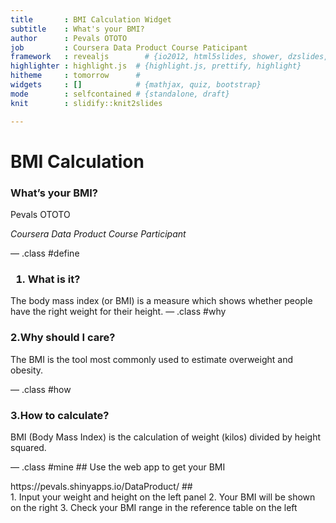 ```yaml
---
title       : BMI Calculation Widget 
subtitle    : What's your BMI?
author      : Pevals OTOTO
job         : Coursera Data Product Course Paticipant
framework   : revealjs        # {io2012, html5slides, shower, dzslides, ...}
highlighter : highlight.js  # {highlight.js, prettify, highlight}
hitheme     : tomorrow      # 
widgets     : []            # {mathjax, quiz, bootstrap}
mode        : selfcontained # {standalone, draft}
knit        : slidify::knit2slides

---
```

# BMI Calculation
### What's your BMI?

Pevals OTOTO

<i>Coursera Data Product Course Participant</i>

--- .class #define

  <h3>1. What is it?</h3>
   The body mass index (or BMI) is a measure which shows whether people have the right weight for their height. 


--- .class #why
  <h3>2.Why should I care?</h3>
   The BMI is the tool most commonly used to estimate overweight and obesity. 


--- .class #how

  <h3>3.How to calculate?</h3>
   BMI (Body Mass Index) is the calculation of weight (kilos) divided by height squared.

--- .class #mine
## Use the web app to get your BMI

https://pevals.shinyapps.io/DataProduct/
##      
1. Input your weight and height on the left panel
2. Your BMI will be shown on the right
3. Check your BMI range in the reference table on the left






